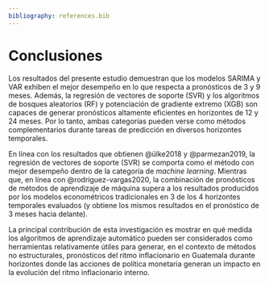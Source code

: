 ```yaml
---
bibliography: references.bib
---
```


# Conclusiones

Los resultados del presente estudio demuestran que los modelos SARIMA y VAR exhiben el mejor desempeño en lo que respecta a pronósticos de 3 y 9 meses. Además, la regresión de vectores de soporte (SVR) y los algoritmos de bosques aleatorios (RF) y potenciación de gradiente extremo (XGB) son capaces de generar pronósticos altamente eficientes en horizontes de 12 y 24 meses. Por lo tanto, ambas categorías pueden verse como métodos complementarios durante tareas de predicción en diversos horizontes temporales.

En línea con los resultados que obtienen @ülke2018 y @parmezan2019, la regresión de vectores de soporte (SVR) se comporta como el método con mejor desempeño dentro de la categoría de *machine learning*. Mientras que, en línea con @rodríguez-vargas2020, la combinación de pronósticos de métodos de aprendizaje de máquina supera a los resultados producidos por los modelos econométricos tradicionales en 3 de los 4 horizontes temporales evaluados (y obtiene los mismos resultados en el pronóstico de 3 meses hacia delante).

La principal contribución de esta investigación es mostrar en qué medida los algoritmos de aprendizaje automático pueden ser considerados como herramientas relativamente útiles para generar, en el contexto de métodos no estructurales, pronósticos del ritmo inflacionario en Guatemala durante horizontes donde las acciones de política monetaria generan un impacto en la evolución del ritmo inflacionario interno.
